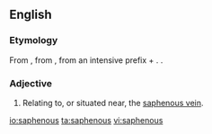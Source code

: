 ==English==

===Etymology===
From {{etyl|ar}} {{term|safīn||the saphenous veins of the leg|lang=ar}}, from {{etyl|grc}} {{term|σαφηνής||plain, visible|lang=grc|sc=polytonic}}, from {{term|σα-||lang=grc|sc=polytonic}} an intensive prefix + {{φαίνεσθαι||to show, appear|lang=grc|sc=polytonic}}. .

===Adjective===
{{en-adj|-}}

# {{anatomy}} Relating to, or situated near, the [[saphenous vein]].

[[io:saphenous]]
[[ta:saphenous]]
[[vi:saphenous]]